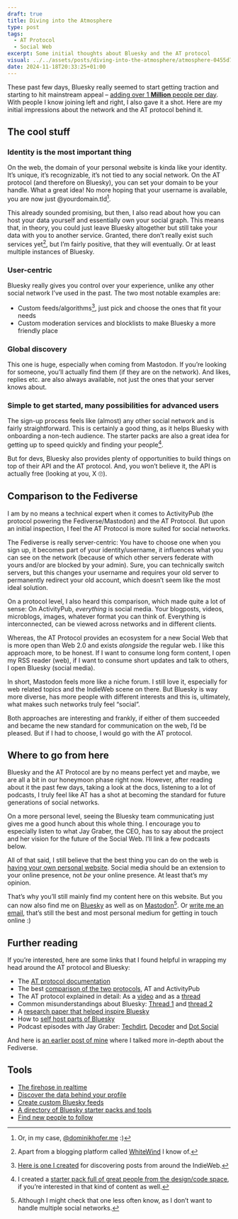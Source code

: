 ```yaml
---
draft: true
title: Diving into the Atmosphere
type: post
tags:
  - AT Protocol
  - Social Web
excerpt: Some initial thoughts about Bluesky and the AT protocol
visual: ../../assets/posts/diving-into-the-atmosphere/atmosphere-0455d7509e.jpg
date: 2024-11-18T20:33:25+01:00
---
```


These past few days, Bluesky really seemed to start getting traction and starting to hit mainstream appeal – [adding over 1 **Million** people per day](https://bsky.app/profile/jay.bsky.team/post/3lb6uw744es2l). With people I know joining left and right, I also gave it a shot. Here are my initial impressions about the network and the AT protocol behind it.

## The cool stuff

### Identity is the most important thing
On the web, the domain of your personal website is kinda like your identity. It’s unique, it’s recognizable, it’s not tied to any social network. On the AT protocol (and therefore on Bluesky), you can set your domain to be your handle. What a great idea! No more hoping that your username is available, you are now just @yourdomain.tld[^1].

This already sounded promising, but then, I also read about how you can host your data yourself and essentially own your social graph. This means that, in theory, you could just leave Bluesky altogether but still take your data with you to another service. Granted, there don’t really exist such services yet[^2], but I’m fairly positive, that they will eventually. Or at least multiple instances of Bluesky.

### User-centric
Bluesky really gives you control over your experience, unlike any other social network I’ve used in the past. The two most notable examples are:
- Custom feeds/algorithms[^3], just pick and choose the ones that fit your needs
- Custom moderation services and blocklists to make Bluesky a more friendly place

### Global discovery
This one is huge, especially when coming from Mastodon. If you’re looking for someone, you’ll actually find them (if they are on the network). And likes, replies etc. are also always available, not just the ones that your server knows about.

### Simple to get started, many possibilities for advanced users
The sign-up process feels like (almost) any other social network and is fairly straightforward. This is certainly a good thing, as it helps Bluesky with onboarding a non-tech audience. The starter packs are also a great idea for getting up to speed quickly and finding your people[^4].

But for devs, Bluesky also provides plenty of opportunities to build things on top of their API and the AT protocol. And, you won’t believe it, the API is actually free (looking at you, X 🙄).

## Comparison to the Fediverse
I am by no means a technical expert when it comes to ActivityPub (the protocol powering the Fediverse/Mastodon) and the AT Protocol. But upon an initial inspection, I feel the AT Protocol is more suited for social networks.

The Fediverse is really server-centric: You have to choose one when you sign up, it becomes part of your identity/username, it influences what you can see on the network (because of which other servers federate with yours and/or are blocked by your admin). Sure, you can technically switch servers, but this changes your username and requires your old server to permanently redirect your old account, which doesn’t seem like the most ideal solution.

On a protocol level, I also heard this comparison, which made quite a lot of sense: On ActivityPub, _everything_ is social media. Your blogposts, videos, microblogs, images, whatever format you can think of. Everything is interconnected, can be viewed across networks and in different clients.

Whereas, the AT Protocol provides an ecosystem for a new Social Web that is more open than Web 2.0 and exists _alongside_ the regular web. I like this approach more, to be honest. If I want to consume long form content, I open my RSS reader (web), if I want to consume short updates and talk to others, I open Bluesky (social media).

In short, Mastodon feels more like a niche forum. I still love it, especially for web related topics and the IndieWeb scene on there. But Bluesky is way more diverse, has more people with different interests and this is, ultimately, what makes such networks truly feel “social”.

Both approaches are interesting and frankly, if either of them succeeded and became the new standard for communication on the web, I’d be pleased. But if I had to choose, I would go with the AT protocol.

## Where to go from here
Bluesky and the AT Protocol are by no means perfect yet and maybe, we are all a bit in our honeymoon phase right now. However, after reading about it the past few days, taking a look at the docs, listening to a lot of podcasts, I truly feel like AT has a shot at becoming the standard for future generations of social networks.

On a more personal level, seeing the Bluesky team communicating just gives me a good hunch about this whole thing. I encourage you to especially listen to what Jay Graber, the CEO, has to say about the project and her vision for the future of the Social Web. I’ll link a few podcasts below.

All of that said, I still believe that the best thing you can do on the web is [having your own personal website](/personal-internet-home). Social media should be an extension to your online presence, not _be_ your online presence. At least that’s my opinion.

That’s why you’ll still mainly find my content here on this website. But you can now also find me on [Bluesky](https://bsky.app/profile/dominikhofer.me) as well as on [Mastodon](https://mastodon.design/@dominik)[^5]. Or [write me an email](/hello), that’s still the best and most personal medium for getting in touch online :)

## Further reading
If you’re interested, here are some links that I found helpful in wrapping my head around the AT protocol and Bluesky:

- The [AT protocol documentation](https://atproto.com/)
- The best [comparison of the two protocols](https://youtu.be/-R9CWq5CBlk), AT and ActivityPub
- The AT protocol explained in detail: As a [video](https://youtu.be/F1sJW6nTP6E) and as a [thread](https://bsky.app/profile/samuel.bsky.team/post/3l7z3o5kl3s2v)
- Common misunderstandings about Bluesky: [Thread 1](https://bsky.app/profile/mmasnick.bsky.social/post/3l7y5rlcleb2y) and [thread 2](https://bsky.app/profile/danabra.mov/post/3laxij3zxtc2h)
- A [research paper that helped inspire Bluesky](https://knightcolumbia.org/content/protocols-not-platforms-a-technological-approach-to-free-speech)
- How to [self host parts of Bluesky](https://alice.bsky.sh/post/3laega7icmi2q%20)
- Podcast episodes with Jay Graber: [Techdirt](https://podcasts.apple.com/ch/podcast/techdirt/id940871872?i=1000648127274), [Decoder](https://podcasts.apple.com/ch/podcast/decoder-with-nilay-patel/id1011668648?i=1000650348585) and [Dot Social](https://podcasts.apple.com/ch/podcast/dot-social/id1717622022?i=1000671461193)

And here is [an earlier post of mine](/diving-into-the-fediverse-once-again) where I talked more in-depth about the Fediverse.

## Tools
- [The firehose in realtime](https://firesky.tv/)
- [Discover the data behind your profile](https://atproto-browser.vercel.app/)
- [Create custom Bluesky feeds](https://skyfeed.app/)
- [A directory of Bluesky starter packs and tools](https://blueskydirectory.com/)
- [Find new people to follow](https://bsky-follow-finder.theo.io/)

[^1]:	Or, in my case, [@dominikhofer.me](https://bsky.app/profile/dominikhofer.me) :)

[^2]:	Apart from a blogging platform called [WhiteWind](https://whtwnd.com/) I know of.

[^3]:	[Here is one I created](https://bsky.app/profile/did:plc:fthx2gjakdj4ynxxu5vysjty/feed/aaac7vgh27hg4%20) for discovering posts from around the IndieWeb.

[^4]:	I created a [starter pack full of great people from the design/code space](https://bsky.app/starter-pack/dominikhofer.me/3lb36ue2bup22), if you’re interested in that kind of content as well.

[^5]:	Although I might check that one less often know, as I don’t want to handle multiple social networks.
